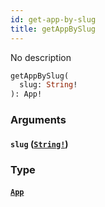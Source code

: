 ```yaml
---
id: get-app-by-slug
title: getAppBySlug
---
```


No description

```graphql
getAppBySlug(
  slug: String!
): App!

```

### Arguments

#### `slug` ([`String!`](/docs/graphql/scalars/string))

### Type

#### [`App`](/docs/graphql/objects/app)
